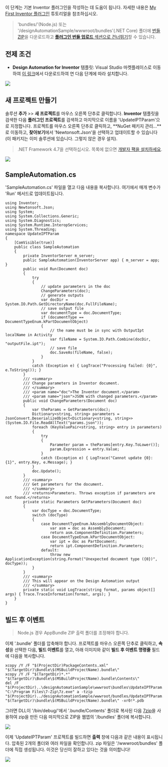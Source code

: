 이 단계는 기본 Inventor 플러그인을 작성하는 데 도움이 됩니다. 자세한 내용은 [My First Inventor 플러그인](https://knowledge.autodesk.com/support/inventor-products/learn-explore/caas/simplecontent/content/my-first-inventor-plug-overview.html) 튜토리얼을 참조하십시오.

> 'bundles/'(Node.js) 또는 '/designAutomationSample/wwwroot/bundles'(.NET Core) 폴더에 [번들 ZIP](https://github.com/autodesk-platform-services/aps-design-automation-nodejs/tree/nodejs/bundles/UpdateIPTParam.zip)을 다운로드하고 [**플러그인 번들 업로드** 섹션으로 건너뛰기](#upload-plugin-bundle)할 수 있습니다.

## 전제 조건

- **Design Automation for Inventor** 템플릿: Visual Studio 마켓플레이스로 이동하여 [이 링크](https://marketplace.visualstudio.com/items?itemName=Autodesk.DesignAutomation)에서 다운로드하여 연 다음 단계에 따라 설치합니다.

![](../_images/_inventor/da4inventor_template.png)

## 새 프로젝트 만들기

솔루션 **추가** >> **새 프로젝트**를 마우스 오른쪽 단추로 클릭합니다. **Inventor** 템플릿을 검색한 다음 **플러그인 프로젝트**를 검색하고 마지막으로 이름을 'UpdateIPTParam'으로 지정합니다. 프로젝트를 마우스 오른쪽 단추로 클릭하고, **NuGet 패키지 관리...**로 이동하고, **찾아보기**에서 'Newtonsoft.Json'을 선택하고 업데이트할 수 있습니다(이 패키지는 이미 솔루션에 있습니다. 그렇지 않은 경우 설치).

> .NET Framework 4.7을 선택하십시오. 목록에 없으면 [개발자 팩을 설치하세요](https://dotnet.microsoft.com/download/dotnet-framework/net47).

![](../_images/_inventor/new_project.gif)

## SampleAutomation.cs

'SampleAutomation.cs' 파일을 열고 다음 내용을 복사합니다. 여기에서 매개 변수가 'Run' 메서드로 업데이트됩니다.

```dotnet title=SampleAutomation.cs
using Inventor;
using Newtonsoft.Json;
using System;
using System.Collections.Generic;
using System.Diagnostics;
using System.Runtime.InteropServices;
using System.Threading;
namespace UpdateIPTParam
{
    [ComVisible(true)]
    public class SampleAutomation
    {
        private InventorServer m_server;
        public SampleAutomation(InventorServer app) { m_server = app; }
        public void Run(Document doc)
        {
            try
            {
                // update parameters in the doc
                ChangeParameters(doc);
                // generate outputs
                var docDir = System.IO.Path.GetDirectoryName(doc.FullFileName);
                // save output file
                var documentType = doc.DocumentType;
                if (documentType == DocumentTypeEnum.kPartDocumentObject)
                {
                    // the name must be in sync with OutputIpt localName in Activity
                    var fileName = System.IO.Path.Combine(docDir, "outputFile.ipt");
                    // save file
                    doc.SaveAs(fileName, false);
                }
            }
            catch (Exception e) { LogTrace("Processing failed: {0}", e.ToString()); }
        }
        /// <summary>
        /// Change parameters in Inventor document.
        /// </summary>
        /// <param name="doc">The Inventor document.</param>
        /// <param name="json">JSON with changed parameters.</param>
        public void ChangeParameters(Document doc)
        {
            var theParams = GetParameters(doc);
            Dictionary<string, string> parameters = JsonConvert.DeserializeObject<Dictionary<string, string>>(System.IO.File.ReadAllText("params.json"));
            foreach (KeyValuePair<string, string> entry in parameters)
            {
                try
                {
                    Parameter param = theParams[entry.Key.ToLower()];
                    param.Expression = entry.Value;
                }
                catch (Exception e) { LogTrace("Cannot update {0}: {1}", entry.Key, e.Message); }
            }
            doc.Update();
        }
        /// <summary>
        /// Get parameters for the document.
        /// </summary>
        /// <returns>Parameters. Throws exception if parameters are not found.</returns>
        private static Parameters GetParameters(Document doc)
        {
            var docType = doc.DocumentType;
            switch (docType)
            {
                case DocumentTypeEnum.kAssemblyDocumentObject:
                    var asm = doc as AssemblyDocument;
                    return asm.ComponentDefinition.Parameters;
                case DocumentTypeEnum.kPartDocumentObject:
                    var ipt = doc as PartDocument;
                    return ipt.ComponentDefinition.Parameters;
                default:
                    throw new ApplicationException(string.Format("Unexpected document type ({0})", docType));
            }
        }
        /// <summary>
        /// This will appear on the Design Automation output
        /// </summary>
        private static void LogTrace(string format, params object[] args) { Trace.TraceInformation(format, args); }
    }
}
```

## 빌드 후 이벤트

> Node.js 경우 AppBundle ZIP 출력 폴더를 조정해야 합니다.

이제 '.bundle' 폴더를 압축해야 합니다. 프로젝트를 마우스 오른쪽 단추로 클릭하고, **속성**을 선택한 다음, **빌드 이벤트**를 열고, 아래 이미지와 같이 **빌드 후 이벤트 명령줄** 필드에 다음을 복사합니다.

```
xcopy /Y /F "$(ProjectDir)PackageContents.xml" "$(TargetDir)\Bundle\$(MSBuildProjectName).bundle\"
xcopy /Y /F "$(TargetDir)*.*" "$(TargetDir)\Bundle\$(MSBuildProjectName).bundle\Contents\"
del /F "$(ProjectDir)..\designAutomationSample\wwwroot\bundles\UpdateIPTParam.zip"
"C:\Program Files\7-Zip\7z.exe" a -tzip "$(ProjectDir)../designAutomationSample/wwwroot/bundles/UpdateIPTParam.zip" "$(TargetDir)\bundle\$(MSBuildProjectName).bundle\" -xr0!*.pdb
```

그러면 DLL이 '/bin/debug/'에서 '.bundle/Contents' 폴더로 복사된 다음 [7zip](https://www.7-zip.org/)을 사용하여 zip을 만든 다음 마지막으로 ZIP을 웹앱의 '/bundles' 폴더에 복사합니다.

![](../_images/_inventor/post_build.png)

이제 'UpdateIPTParam' 프로젝트를 빌드하면 **출력** 창에 다음과 같은 내용이 표시됩니다. 압축된 2개의 폴더와 여러 파일을 확인합니다. zip 파일은 '/wwwroot/bundles' 폴더에 직접 생성됩니다. 이것은 당신이 잘하고 있다는 것을 의미합니다!

![](../_images/_inventor/build_output.png)
